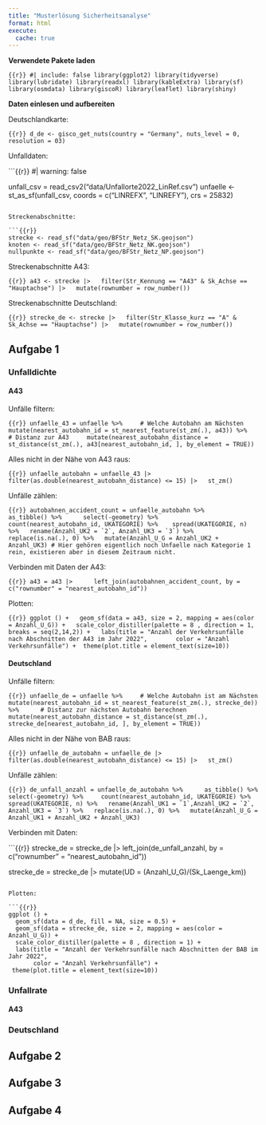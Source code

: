 ```yaml
---
title: "Musterlösung Sicherheitsanalyse"
format: html
execute:
  cache: true
---
```

**Verwendete Pakete laden**

```{{r}}
#| include: false
library(ggplot2)
library(tidyverse)
library(lubridate)
library(readxl)
library(kableExtra)
library(sf)
library(osmdata)
library(giscoR)
library(leaflet)
library(shiny)
```

**Daten einlesen und aufbereiten**


Deutschlandkarte:

```{{r}}
d_de <- gisco_get_nuts(country = "Germany", nuts_level = 0, resolution = 03)
```

Unfalldaten:

```{{r}}
#| warning: false

unfall_csv = read_csv2("data/Unfallorte2022_LinRef.csv") 
unfaelle <- st_as_sf(unfall_csv, coords = c("LINREFX", "LINREFY"), 
                  crs = 25832)
```

Streckenabschnitte:

```{{r}}
strecke <- read_sf("data/geo/BFStr_Netz_SK.geojson")
knoten <- read_sf("data/geo/BFStr_Netz_NK.geojson")
nullpunkte <- read_sf("data/geo/BFStr_Netz_NP.geojson")
```

Streckenabschnitte A43:

```{{r}}
a43 <- strecke |>
  filter(Str_Kennung == "A43" & Sk_Achse == "Hauptachse") |>
  mutate(rownumber = row_number())
```

Streckenabschnitte Deutschland:

```{{r}}
strecke_de <- strecke |>
  filter(Str_Klasse_kurz == "A" & Sk_Achse == "Hauptachse") |>
  mutate(rownumber = row_number())
```

## Aufgabe 1

### Unfalldichte

#### A43

Unfälle filtern:

```{{r}}
unfaelle_43 = unfaelle %>%
	# Welche Autobahn am Nächsten
	mutate(nearest_autobahn_id = st_nearest_feature(st_zm(.), a43)) %>% 
	# Distanz zur A43
	mutate(nearest_autobahn_distance = st_distance(st_zm(.), a43[nearest_autobahn_id, ], by_element = TRUE))
```

Alles nicht in der Nähe von A43 raus:

```{{r}}
unfaelle_autobahn = unfaelle_43 |> 
	filter(as.double(nearest_autobahn_distance) <= 15) |>
  st_zm()
```

Unfälle zählen:

```{{r}}
autobahnen_accident_count = unfaelle_autobahn %>% 
	as_tibble() %>% 
	select(-geometry) %>%
	count(nearest_autobahn_id, UKATEGORIE) %>% 
  spread(UKATEGORIE, n) %>%
  rename(Anzahl_UK2 = `2`, Anzahl_UK3 = `3`) %>%
  replace(is.na(.), 0) %>%
  mutate(Anzahl_U_G = Anzahl_UK2 + Anzahl_UK3)
# Hier gehören eigentlich noch Unfaelle nach Kategorie 1 rein, existieren aber in diesem Zeitraum nicht.
```

Verbinden mit Daten der A43:

```{{r}}
a43 = a43 |> 
	left_join(autobahnen_accident_count, by = c("rownumber" = "nearest_autobahn_id"))
```

Plotten:

```{{r}}
ggplot () +
  geom_sf(data = a43, size = 2, mapping = aes(color = Anzahl_U_G)) +
  scale_color_distiller(palette = 8 , direction = 1, breaks = seq(2,14,2)) +
  labs(title = "Anzahl der Verkehrsunfälle nach Abschnitten der A43 im Jahr 2022",
       color = "Anzahl Verkehrsunfälle") +
 theme(plot.title = element_text(size=10))
```

#### Deutschland

Unfälle filtern:

```{{r}}
unfaelle_de = unfaelle %>%
	# Welche Autobahn ist am Nächsten
	mutate(nearest_autobahn_id = st_nearest_feature(st_zm(.), strecke_de)) %>% 
	# Distanz zur nächsten Autobahn berechnen
	mutate(nearest_autobahn_distance = st_distance(st_zm(.), strecke_de[nearest_autobahn_id, ], by_element = TRUE))
```

Alles nicht in der Nähe von BAB raus:

```{{r}}
unfaelle_de_autobahn = unfaelle_de |> 
	filter(as.double(nearest_autobahn_distance) <= 15) |>
  st_zm()
```

Unfälle zählen:

```{{r}}
de_unfall_anzahl = unfaelle_de_autobahn %>% 
	as_tibble() %>% 
	select(-geometry) %>%
	count(nearest_autobahn_id, UKATEGORIE) %>% 
  spread(UKATEGORIE, n) %>%
  rename(Anzahl_UK1 = `1`,Anzahl_UK2 = `2`, Anzahl_UK3 = `3`) %>%
  replace(is.na(.), 0) %>%
  mutate(Anzahl_U_G = Anzahl_UK1 + Anzahl_UK2 + Anzahl_UK3)
```

Verbinden mit Daten:

```{{r}}
strecke_de = strecke_de |> 
	left_join(de_unfall_anzahl, by = c("rownumber" = "nearest_autobahn_id"))

strecke_de = strecke_de |>
  mutate(UD = (Anzahl_U_G)/(Sk_Laenge_km))
```

Plotten:

```{{r}}
ggplot () +
  geom_sf(data = d_de, fill = NA, size = 0.5) +
  geom_sf(data = strecke_de, size = 2, mapping = aes(color = Anzahl_U_G)) +
  scale_color_distiller(palette = 8 , direction = 1) +
  labs(title = "Anzahl der Verkehrsunfälle nach Abschnitten der BAB im Jahr 2022",
       color = "Anzahl Verkehrsunfälle") +
 theme(plot.title = element_text(size=10))
```

### Unfallrate

#### A43

### Deutschland

## Aufgabe 2

## Aufgabe 3

## Aufgabe 4



